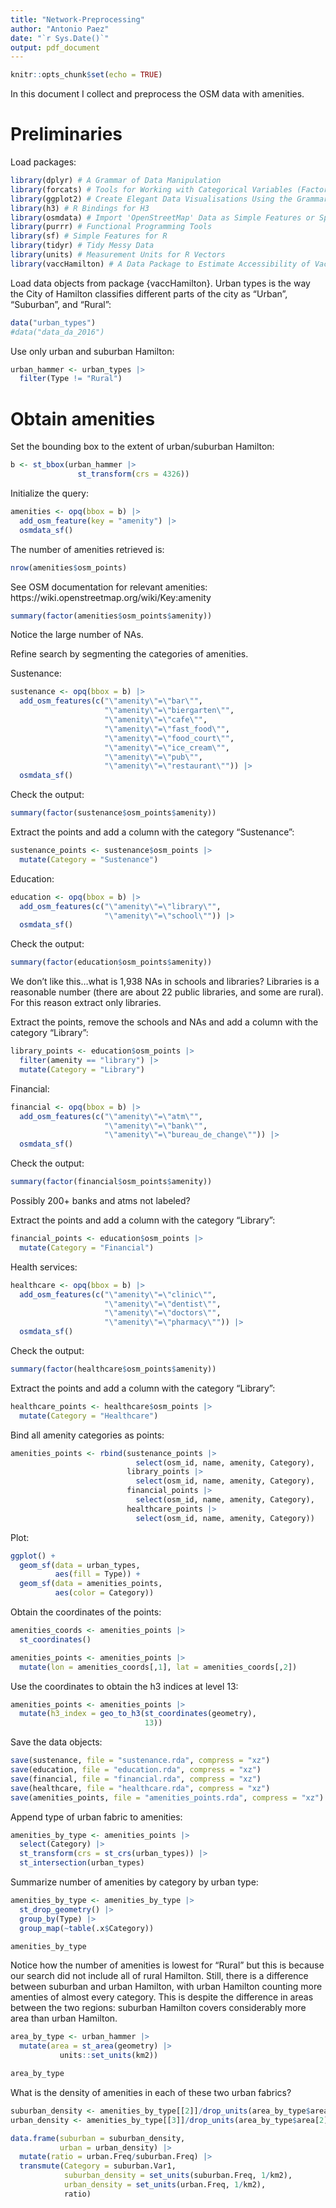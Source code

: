 ```yaml
---
title: "Network-Preprocessing"
author: "Antonio Paez"
date: "`r Sys.Date()`"
output: pdf_document
---
```


```r
knitr::opts_chunk$set(echo = TRUE)
```

In this document I collect and preprocess the OSM data with amenities.

# Preliminaries

Load packages:
```r
library(dplyr) # A Grammar of Data Manipulation
library(forcats) # Tools for Working with Categorical Variables (Factors)
library(ggplot2) # Create Elegant Data Visualisations Using the Grammar of Graphics
library(h3) # R Bindings for H3
library(osmdata) # Import 'OpenStreetMap' Data as Simple Features or Spatial Objects
library(purrr) # Functional Programming Tools
library(sf) # Simple Features for R
library(tidyr) # Tidy Messy Data
library(units) # Measurement Units for R Vectors
library(vaccHamilton) # A Data Package to Estimate Accessibility of Vaccination Sites in Hamilton, ON
```

Load data objects from package {vaccHamilton}. Urban types is the way the City of Hamilton classifies different parts of the city as "Urban", "Suburban", and "Rural":
```r
data("urban_types")
#data("data_da_2016")
```

Use only urban and suburban Hamilton:
```r
urban_hammer <- urban_types |>
  filter(Type != "Rural")
```

# Obtain amenities

Set the bounding box to the extent of urban/suburban Hamilton:
```r
b <- st_bbox(urban_hammer |>
               st_transform(crs = 4326))
```

Initialize the query:
```r
amenities <- opq(bbox = b) |>
  add_osm_feature(key = "amenity") |>
  osmdata_sf()
```

The number of amenities retrieved is:
```r
nrow(amenities$osm_points)
```

See OSM documentation for relevant amenities: https://wiki.openstreetmap.org/wiki/Key:amenity

```r
summary(factor(amenities$osm_points$amenity))
```
Notice the large number of NAs.

Refine search by segmenting the categories of amenities.

Sustenance:
```r
sustenance <- opq(bbox = b) |>
  add_osm_features(c("\"amenity\"=\"bar\"",
                     "\"amenity\"=\"biergarten\"",
                     "\"amenity\"=\"cafe\"",
                     "\"amenity\"=\"fast_food\"",
                     "\"amenity\"=\"food_court\"",
                     "\"amenity\"=\"ice_cream\"",
                     "\"amenity\"=\"pub\"",
                     "\"amenity\"=\"restaurant\"")) |>
  osmdata_sf()
```

Check the output:
```r
summary(factor(sustenance$osm_points$amenity))
```

Extract the points and add a column with the category "Sustenance":
```r
sustenance_points <- sustenance$osm_points |>
  mutate(Category = "Sustenance")
```


Education:
```r
education <- opq(bbox = b) |>
  add_osm_features(c("\"amenity\"=\"library\"",
                     "\"amenity\"=\"school\"")) |>
  osmdata_sf()
```

Check the output:
```r
summary(factor(education$osm_points$amenity))
```

We don't like this...what is 1,938 NAs in schools and libraries? Libraries is a reasonable number (there are about 22 public libraries, and some are rural). For this reason extract only libraries.

Extract the points, remove the schools and NAs and add a column with the category "Library":
```r
library_points <- education$osm_points |>
  filter(amenity == "library") |>
  mutate(Category = "Library")
```

Financial:
```r
financial <- opq(bbox = b) |>
  add_osm_features(c("\"amenity\"=\"atm\"",
                     "\"amenity\"=\"bank\"",
                     "\"amenity\"=\"bureau_de_change\"")) |>
  osmdata_sf()
```

Check the output:
```r
summary(factor(financial$osm_points$amenity))
```

Possibly 200+ banks and atms not labeled?

Extract the points and add a column with the category "Library":
```r
financial_points <- education$osm_points |>
  mutate(Category = "Financial")
```

Health services:
```r
healthcare <- opq(bbox = b) |>
  add_osm_features(c("\"amenity\"=\"clinic\"",
                     "\"amenity\"=\"dentist\"",
                     "\"amenity\"=\"doctors\"",
                     "\"amenity\"=\"pharmacy\"")) |>
  osmdata_sf()
```


Check the output:
```r
summary(factor(healthcare$osm_points$amenity))
```

Extract the points and add a column with the category "Library":
```r
healthcare_points <- healthcare$osm_points |>
  mutate(Category = "Healthcare")
```

Bind all amenity categories as points:
```r
amenities_points <- rbind(sustenance_points |>
                            select(osm_id, name, amenity, Category),
                          library_points |>
                            select(osm_id, name, amenity, Category),
                          financial_points |>
                            select(osm_id, name, amenity, Category),
                          healthcare_points |>
                            select(osm_id, name, amenity, Category))
```

Plot:
```r
ggplot() +
  geom_sf(data = urban_types,
          aes(fill = Type)) +
  geom_sf(data = amenities_points,
          aes(color = Category))
```

Obtain the coordinates of the points:
```r
amenities_coords <- amenities_points |>
  st_coordinates()

amenities_points <- amenities_points |>
  mutate(lon = amenities_coords[,1], lat = amenities_coords[,2])
```

Use the coordinates to obtain the h3 indices at level 13:
```r
amenities_points <- amenities_points |>
  mutate(h3_index = geo_to_h3(st_coordinates(geometry),
                              13))
```

Save the data objects:
```r
save(sustenance, file = "sustenance.rda", compress = "xz")
save(education, file = "education.rda", compress = "xz")
save(financial, file = "financial.rda", compress = "xz")
save(healthcare, file = "healthcare.rda", compress = "xz")
save(amenities_points, file = "amenities_points.rda", compress = "xz")
```

Append type of urban fabric to amenities:
```r
amenities_by_type <- amenities_points |>
  select(Category) |>
  st_transform(crs = st_crs(urban_types)) |>
  st_intersection(urban_types)
```

Summarize number of amenities by category by urban type:
```r
amenities_by_type <- amenities_by_type |>
  st_drop_geometry() |>
  group_by(Type) |>
  group_map(~table(.x$Category))

amenities_by_type
```

Notice how the number of amenities is lowest for "Rural" but this is because our search did not include all of rural Hamilton. Still, there is a difference between suburban and urban Hamilton, with urban Hamilton counting more amenties of almost every category. This is despite the difference in areas between the two regions: suburban Hamilton covers considerably more area than urban Hamilton.
```r
area_by_type <- urban_hammer |>
  mutate(area = st_area(geometry) |>
           units::set_units(km2))

area_by_type
```

What is the density of amenities in each of these two urban fabrics?
```r
suburban_density <- amenities_by_type[[2]]/drop_units(area_by_type$area[1])
urban_density <- amenities_by_type[[3]]/drop_units(area_by_type$area[2])

data.frame(suburban = suburban_density,
           urban = urban_density) |>
  mutate(ratio = urban.Freq/suburban.Freq) |>
  transmute(Category = suburban.Var1, 
            suburban_density = set_units(suburban.Freq, 1/km2), 
            urban_density = set_units(urban.Freq, 1/km2), 
            ratio)
```






